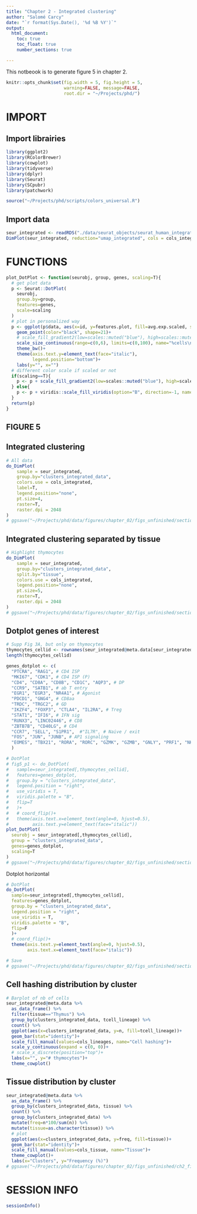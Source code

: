 ```yaml
---
title: "Chapter 2 - Integrated clustering"
author: "Salomé Carcy"
date: "`r format(Sys.Date(), '%d %B %Y')`"
output:
  html_document:
    toc: true
    toc_float: true
    number_sections: true

---
```

This notbeook is to generate figure 5 in chapter 2.

```r
knitr::opts_chunk$set(fig.width = 5, fig.height = 5,
                      warning=FALSE, message=FALSE,
                      root.dir = "~/Projects/phd/")
```




# IMPORT

## Import librairies
```r
library(ggplot2)
library(RColorBrewer)
library(cowplot)
library(tidyverse)
library(dplyr)
library(Seurat)
library(SCpubr)
library(patchwork)

source("~/Projects/phd/scripts/colors_universal.R")
```

## Import data
```r
seur_integrated <- readRDS("./data/seurat_objects/seurat_human_integrated_object_23_12_01.rds")
DimPlot(seur_integrated, reduction="umap_integrated", cols = cols_integrated)
```




# FUNCTIONS
```r
plot_DotPlot <- function(seurobj, group, genes, scaling=T){
  # get plot data
  p <- Seurat::DotPlot(
    seurobj,
    group.by=group,
    features=genes,
    scale=scaling
  )
  # plot in personalized way
  p <- ggplot(p$data, aes(x=id, y=features.plot, fill=avg.exp.scaled, size=pct.exp))+
    geom_point(color="black", shape=21)+
    # scale_fill_gradient2(low=scales::muted("blue"), high=scales::muted("red"), name="z-score\nnormalized\navg expression")+
    scale_size_continuous(range=c(0,6), limits=c(0,100), name="%cells\nexpressing\ngene")+
    theme_bw()+
    theme(axis.text.y=element_text(face="italic"),
          legend.position="bottom")+
    labs(y="", x="")
  # different color scale if scaled or not
  if(scaling==T){
    p <- p + scale_fill_gradient2(low=scales::muted("blue"), high=scales::muted("red"), name="z-score\nnormalized\navg expression")
  } else{
    p <- p + viridis::scale_fill_viridis(option="B", direction=-1, name="normalized\navg expression")
  }
  return(p)
}
```





## FIGURE 5

## Integrated clustering
```r
# All data
do_DimPlot(
    sample = seur_integrated,
    group.by="clusters_integrated_data",
    colors.use = cols_integrated,
    label=T,
    legend.position="none",
    pt.size=4,
    raster=T,
    raster.dpi = 2048
)
# ggsave("~/Projects/phd/data/figures/chapter_02/figs_unfinished/section1/ch2_fig5_clusters.pdf", width=6, height=6)
```


## Integrated clustering separated by tissue
```r
# Highlight thymocytes
do_DimPlot(
    sample = seur_integrated,
    group.by="clusters_integrated_data",
    split.by="tissue",
    colors.use = cols_integrated,
    legend.position="none",
    pt.size=5,
    raster=T,
    raster.dpi = 2048
)
# ggsave("~/Projects/phd/data/figures/chapter_02/figs_unfinished/section1/ch2_fig5_clusters_by_tissue.pdf", width=18, height=6)
```


## Dotplot genes of interest
```r
# Supp Fig 3A, but only on thymocytes
thymocytes_cellid <- rownames(seur_integrated@meta.data[seur_integrated@meta.data$tissue=="Thymus",])
length(thymocytes_cellid)

genes_dotplot <- c(
  "PTCRA", "RAG1", # CD4 ISP
  "MKI67", "CDK1", # CD4 ISP (P)
  "CD4", "CD8A", "CD8B", "CD1C", "AQP3", # DP
  "CCR9", "SATB1", # ab T entry
  "EGR1", "EGR3", "NR4A1", # Agonist
  "PDCD1", "GNG4", # CD8aa
  "TRDC", "TRGC2", # GD
  "IKZF4", "FOXP3", "CTLA4", "IL2RA", # Treg
  "STAT1", "IFI6", # IFN sig
  "RUNX3", "LINC02446", # CD8
  "ZBTB7B", "CD40LG", # CD4
  "CCR7", "SELL", "S1PR1",  #"IL7R", # Naive / exit
  "FOS", "JUN", "JUNB", # AP1 signaling
  "EOMES", "TBX21", "RORA", "RORC", "GZMK", "GZMB", "GNLY", "PRF1", "NKG7", "KLRB1", "IFNG", "CCR6" # Effector
  )

# DotPlot
# fig5_p1 <- do_DotPlot(
#   sample=seur_integrated[,thymocytes_cellid],
#   features=genes_dotplot,
#   group.by = "clusters_integrated_data",
#   legend.position = "right",
#   use_viridis = T,
#   viridis.palette = "B",
#   flip=T
#   )+
#   # coord_flip()+
#   theme(axis.text.x=element_text(angle=0, hjust=0.5),
#         axis.text.y=element_text(face="italic"))
plot_DotPlot(
  seurobj = seur_integrated[,thymocytes_cellid],
  group = "clusters_integrated_data",
  genes=genes_dotplot,
  scaling=T
)
# ggsave("~/Projects/phd/data/figures/chapter_02/figs_unfinished/section1/ch2_fig5_markergenes_vertical_scaled.pdf", width=5, height=10)
```

Dotplot horizontal
```r
# DotPlot
do_DotPlot(
  sample=seur_integrated[,thymocytes_cellid],
  features=genes_dotplot,
  group.by = "clusters_integrated_data",
  legend.position = "right",
  use_viridis = T,
  viridis.palette = "B",
  flip=F
  )+
  # coord_flip()+
  theme(axis.text.y=element_text(angle=0, hjust=0.5),
        axis.text.x=element_text(face="italic"))

# Save
# ggsave("~/Projects/phd/data/figures/chapter_02/figs_unfinished/section1/ch2_fig5_markergenes_horizontal.pdf", width=12, height=5)
```


## Cell hashing distribution by cluster
```r
# Barplot of nb of cells
seur_integrated@meta.data %>%
  as_data_frame() %>%
  filter(tissue=="Thymus") %>%
  group_by(clusters_integrated_data, tcell_lineage) %>%
  count() %>%
  ggplot(aes(x=clusters_integrated_data, y=n, fill=tcell_lineage))+
  geom_bar(stat="identity")+
  scale_fill_manual(values=cols_lineages, name="Cell hashing")+
  scale_y_continuous(expand = c(0, 0))+
  # scale_x_discrete(position="top")+
  labs(x="", y="# thymocytes")+
  theme_cowplot()
```



## Tissue distribution by cluster
```r
seur_integrated@meta.data %>%
  as_data_frame() %>%
  group_by(clusters_integrated_data, tissue) %>%
  count() %>%
  group_by(clusters_integrated_data) %>%
  mutate(freq=n*100/sum(n)) %>%
  mutate(tissue=as.character(tissue)) %>%
  # plot
  ggplot(aes(x=clusters_integrated_data, y=freq, fill=tissue))+
  geom_bar(stat="identity")+
  scale_fill_manual(values=cols_tissue, name="Tissue")+
  theme_cowplot()+
  labs(x="Clusters", y="Frequency (%)")
# ggsave("~/Projects/phd/data/figures/chapter_02/figs_unfinished/ch2_fig5_tissue_distribution.pdf", width=7, height=4)
```





# SESSION INFO
```r
sessionInfo()
```


